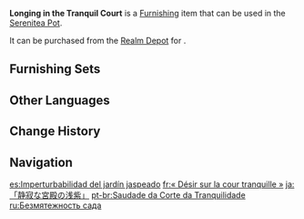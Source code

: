{{Furnishing Infobox
|id             = 373210
|image          = Item Longing in the Tranquil Court.png
|category       = Landscape
|subcategory    = Terrace
|quality        = 4
|adeptal_energy = 30
|load           = 95
|reduced_load   = 71
|description    = The silent [[Razan Garden]] contains delicately carved stone pots, within which blooming [[Padisarah]]s sleep. They appear in prime condition and their lilac color is fresh and ripe, as if they had been tended with the greatest care...<br>[[Tubby]] remains puzzled about the plant nutrients Padisarahs need. Therefore, even with the power of [[Sub-Space Creation]], she is unable to cultivate the original Padisarahs in the fields of The Realm Within, only replicating flowers with a similar appearance...
|mention        = Tubby
|blueprint      = 
|source1        = [[Realm Depot]]
}}
'''Longing in the Tranquil Court''' is a [[Furnishing]] item that can be used in the [[Serenitea Pot]].

It can be purchased from the [[Realm Depot]] for {{Item|Realm Currency|30|x=120}}.

==Furnishing Sets==
{{Craft Usage|type=Furnishing Set}}

==Other Languages==
{{Other Languages
|default_hidden = 1
|en      = Longing in the Tranquil Court
|zhs     = 「澄寂宫园的黛痕」
|zhs_rm  = "Chéngjì Gōngyuán de Dàihén"
|zht     = 「澄寂宮園的黛痕」
|zht_rm  = "Chéngjí Gōngyuán de Dàihén"
|ja      = 「静寂な宮殿の浅紫」
|ja_rm   = "Seijaku-na Kyuuden no Asamurasaki"
|ko      = 「맑고 고요한 궁중 정원의 검푸른 흔적」
|ko_rm   = "Malkko Goyohan Gungjugn Jeongwon-ui Geompureun Heunjeok"
|es      = Imperturbabilidad del jardín jaspeado
|fr      = «&nbsp;Désir sur la cour tranquille&nbsp;»
|ru      = Безмятежность сада
|th      = "เงาในสวนของวังอันเงียบสงบ"
|th_rm   = 
|vi      = Dấu Tích Trong Khu Vườn Tĩnh Mịch
|de      = „Sehnsucht des stillen Schlossgartens“
|id      = Merindu di Taman Terang
|pt      = Saudade da Corte da Tranquilidade
|tr      = Dingin Kalıntılardaki Hasret
|it      = Desiderio nella corte tranquilla
}}

==Change History==
{{Change History|3.2}}

==Navigation==
{{Furnishing Navbox|exterior}}

[[es:Imperturbabilidad del jardín jaspeado]]
[[fr:« Désir sur la cour tranquille »]]
[[ja:「静寂な宮殿の浅紫」]]
[[pt-br:Saudade da Corte da Tranquilidade]]
[[ru:Безмятежность сада]]